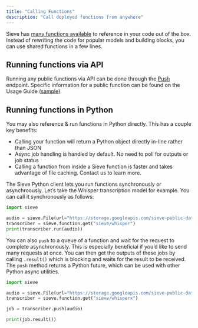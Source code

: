 ```yaml
---
title: "Calling Functions"
description: "Call deployed functions from anywhere"
---
```


Sieve has [many functions available](https://sievedata.com/explore) to reference in your code out of the box. Instead of rewriting the code for popular models and building blocks, you can use shared functions in a few lines.

## Running functions via API

Running any public functions via API can be done through the [Push](/reference-v2/api/create-new-job) endpoint. Specific information for a public function can be found on the Usage Guide ([sample](https://www.sievedata.com/functions/sieve/autocrop/guide)).

## Running functions in Python

You may also reference & run functions in Python directly. This has a couple key benefits:
* Calling your function will return a Python object directly in-line rather than JSON
* Async job handling is handled by default. No need to poll for outputs or job status
* Calling a function from inside a Sieve function is faster and takes advantage of file caching. Contact us to learn more. 

The Sieve Python client lets you run functions synchronously or asynchroously. Let’s take the Whisper transcription model for example. You can call it synchronously as follows:

```python
import sieve

audio = sieve.File(url="https://storage.googleapis.com/sieve-public-data/assets/audio.mp3")
transcriber = sieve.function.get("sieve/whisper")
print(transcriber.run(audio))
```

You can also `push` to a queue of a function and wait for the request to complete asynchronously. This is especially beneficial if you’d like to send many requests at once. You can then get the outputs of these jobs by calling `.result()` which is blocking and waits for the result to be received. The `push` method returns a Python future, which can be used with other Python async utilities.

```python
import sieve

audio = sieve.File(url="https://storage.googleapis.com/sieve-public-data/assets/audio.mp3")
transcriber = sieve.function.get("sieve/whisperx")

job = transcriber.push(audio)

print(job.result())
```
